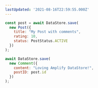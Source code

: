 ```yaml
---
lastUpdated: '2021-08-16T22:59:55.000Z'
---
```

```js
const post = await DataStore.save(
  new Post({
    title: "My Post with comments",
    rating: 10,
    status: PostStatus.ACTIVE
  })
);

await DataStore.save(
  new Comment({
    content: "Loving Amplify DataStore!",
    postID: post.id
  })
);
```
